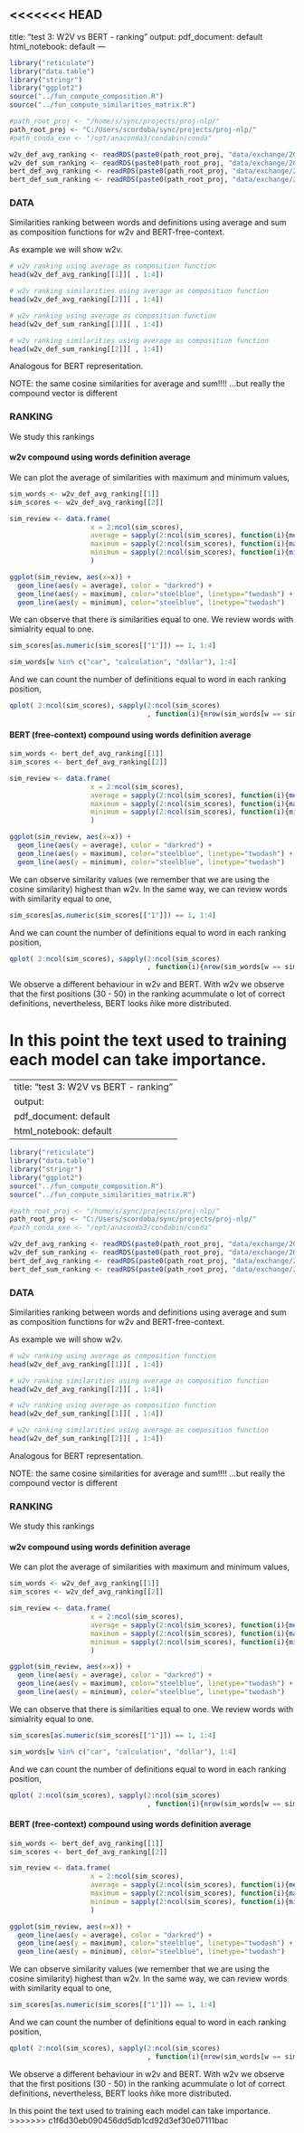<<<<<<< HEAD
---
title: "test 3: W2V vs BERT - ranking"
output:
  pdf_document: default
  html_notebook: default
---


```{r, echo = FALSE}
library("reticulate")
library("data.table")
library("stringr")
library("ggplot2")
source("../fun_compute_composition.R")
source("../fun_compute_similarities_matrix.R")

#path_root_proj <- "/home/s/sync/projects/proj-nlp/"
path_root_proj <- "C:/Users/scordoba/sync/projects/proj-nlp/"
#path_conda_exe <- "/opt/anaconda3/condabin/conda" 

w2v_def_avg_ranking <- readRDS(paste0(path_root_proj, "data/exchange/20200118-test3-wToDef/w2v_def_avg_ranking.rds"))
w2v_def_sum_ranking <- readRDS(paste0(path_root_proj, "data/exchange/20200118-test3-wToDef/w2v_def_sum_ranking.rds"))
bert_def_avg_ranking <- readRDS(paste0(path_root_proj, "data/exchange/20200118-test3-wToDef/bert_def_avg_ranking.rds"))
bert_def_sum_ranking <- readRDS(paste0(path_root_proj, "data/exchange/20200118-test3-wToDef/bert_def_sum_ranking.rds"))
```

### DATA

Similarities ranking between words and definitions using average and sum as composition functions for w2v and BERT-free-context.

As example we will show w2v.


```{r}
# w2v ranking using average as composition function
head(w2v_def_avg_ranking[[1]][ , 1:4])
```

```{r}
# w2v ranking similarities using average as composition function
head(w2v_def_avg_ranking[[2]][ , 1:4])
```

```{r}
# w2v ranking using average as composition function
head(w2v_def_sum_ranking[[1]][ , 1:4])
```

```{r}
# w2v ranking similarities using average as composition function
head(w2v_def_sum_ranking[[2]][ , 1:4])
```


Analogous for BERT representation.



NOTE: the same cosine similarities for average and sum!!!! ...but really the compound vector is different 



### RANKING

We study this rankings

#### w2v compound using words definition average

We can plot the average of similarities with maximum and minimum values,


```{r, echo = FALSE}
sim_words <- w2v_def_avg_ranking[[1]]
sim_scores <- w2v_def_avg_ranking[[2]]

sim_review <- data.frame(
                    x = 2:ncol(sim_scores),
                    average = sapply(2:ncol(sim_scores), function(i){mean(as.numeric(sim_scores[[i]]))}),
                    maximum = sapply(2:ncol(sim_scores), function(i){max(as.numeric(sim_scores[[i]]))}),
                    minimum = sapply(2:ncol(sim_scores), function(i){min(as.numeric(sim_scores[[i]]))})
                    )

ggplot(sim_review, aes(x=x)) + 
  geom_line(aes(y = average), color = "darkred") + 
  geom_line(aes(y = maximum), color="steelblue", linetype="twodash") + 
  geom_line(aes(y = minimum), color="steelblue", linetype="twodash") 
```

We can observe that there is similarities equal to one. We review words with simialrity equal to one.

```{r}
sim_scores[as.numeric(sim_scores[["1"]]) == 1, 1:4]
```

```{r}
sim_words[w %in% c("car", "calculation", "dollar"), 1:4]
```


And we can count the number of definitions equal to word in each ranking position,


```{r, echo = FALSE}
qplot( 2:ncol(sim_scores), sapply(2:ncol(sim_scores)
                                  , function(i){nrow(sim_words[w == sim_words[[i]]])}) , xlab = "position", ylab = "coincidences")
```



#### BERT (free-context) compound using words definition average


```{r, echo = FALSE}
sim_words <- bert_def_avg_ranking[[1]]
sim_scores <- bert_def_avg_ranking[[2]]

sim_review <- data.frame(
                    x = 2:ncol(sim_scores),
                    average = sapply(2:ncol(sim_scores), function(i){mean(as.numeric(sim_scores[[i]]))}),
                    maximum = sapply(2:ncol(sim_scores), function(i){max(as.numeric(sim_scores[[i]]))}),
                    minimum = sapply(2:ncol(sim_scores), function(i){min(as.numeric(sim_scores[[i]]))})
                    )

ggplot(sim_review, aes(x=x)) + 
  geom_line(aes(y = average), color = "darkred") + 
  geom_line(aes(y = maximum), color="steelblue", linetype="twodash") + 
  geom_line(aes(y = minimum), color="steelblue", linetype="twodash") 
```

We can observe similarity values (we remember that we are using the cosine similarity) highest than w2v. In the same way, we can review words with similarity equal to one,

```{r}
sim_scores[as.numeric(sim_scores[["1"]]) == 1, 1:4]
```

And we can count the number of definitions equal to word in each ranking position,


```{r, echo = FALSE}
qplot( 2:ncol(sim_scores), sapply(2:ncol(sim_scores)
                                  , function(i){nrow(sim_words[w == sim_words[[i]]])}) , xlab = "position", ylab = "coincidences")
```

We observe a different behaviour in w2v and BERT. With w2v we observe that the first positions (30 - 50) in the ranking acummulate o lot of correct definitions, nevertheless, BERT looks ñike more distributed. 

In this point the text used to training each model can take importance.
=======
---
title: "test 3: W2V vs BERT - ranking"
output:
  pdf_document: default
  html_notebook: default
---


```r
library("reticulate")
library("data.table")
library("stringr")
library("ggplot2")
source("../fun_compute_composition.R")
source("../fun_compute_similarities_matrix.R")

#path_root_proj <- "/home/s/sync/projects/proj-nlp/"
path_root_proj <- "C:/Users/scordoba/sync/projects/proj-nlp/"
#path_conda_exe <- "/opt/anaconda3/condabin/conda" 

w2v_def_avg_ranking <- readRDS(paste0(path_root_proj, "data/exchange/20200118-test3-wToDef/w2v_def_avg_ranking.rds"))
w2v_def_sum_ranking <- readRDS(paste0(path_root_proj, "data/exchange/20200118-test3-wToDef/w2v_def_sum_ranking.rds"))
bert_def_avg_ranking <- readRDS(paste0(path_root_proj, "data/exchange/20200118-test3-wToDef/bert_def_avg_ranking.rds"))
bert_def_sum_ranking <- readRDS(paste0(path_root_proj, "data/exchange/20200118-test3-wToDef/bert_def_sum_ranking.rds"))
```

### DATA

Similarities ranking between words and definitions using average and sum as composition functions for w2v and BERT-free-context.

As example we will show w2v.


```r
# w2v ranking using average as composition function
head(w2v_def_avg_ranking[[1]][ , 1:4])
```

```r
# w2v ranking similarities using average as composition function
head(w2v_def_avg_ranking[[2]][ , 1:4])
```

```r
# w2v ranking using average as composition function
head(w2v_def_sum_ranking[[1]][ , 1:4])
```

```r
# w2v ranking similarities using average as composition function
head(w2v_def_sum_ranking[[2]][ , 1:4])
```


Analogous for BERT representation.



NOTE: the same cosine similarities for average and sum!!!! ...but really the compound vector is different 



### RANKING

We study this rankings

#### w2v compound using words definition average

We can plot the average of similarities with maximum and minimum values,


```r
sim_words <- w2v_def_avg_ranking[[1]]
sim_scores <- w2v_def_avg_ranking[[2]]

sim_review <- data.frame(
                    x = 2:ncol(sim_scores),
                    average = sapply(2:ncol(sim_scores), function(i){mean(as.numeric(sim_scores[[i]]))}),
                    maximum = sapply(2:ncol(sim_scores), function(i){max(as.numeric(sim_scores[[i]]))}),
                    minimum = sapply(2:ncol(sim_scores), function(i){min(as.numeric(sim_scores[[i]]))})
                    )

ggplot(sim_review, aes(x=x)) + 
  geom_line(aes(y = average), color = "darkred") + 
  geom_line(aes(y = maximum), color="steelblue", linetype="twodash") + 
  geom_line(aes(y = minimum), color="steelblue", linetype="twodash") 
```

We can observe that there is similarities equal to one. We review words with simialrity equal to one.

```r
sim_scores[as.numeric(sim_scores[["1"]]) == 1, 1:4]
```

```r
sim_words[w %in% c("car", "calculation", "dollar"), 1:4]
```


And we can count the number of definitions equal to word in each ranking position,


```r
qplot( 2:ncol(sim_scores), sapply(2:ncol(sim_scores)
                                  , function(i){nrow(sim_words[w == sim_words[[i]]])}) , xlab = "position", ylab = "coincidences")
```



#### BERT (free-context) compound using words definition average


```r
sim_words <- bert_def_avg_ranking[[1]]
sim_scores <- bert_def_avg_ranking[[2]]

sim_review <- data.frame(
                    x = 2:ncol(sim_scores),
                    average = sapply(2:ncol(sim_scores), function(i){mean(as.numeric(sim_scores[[i]]))}),
                    maximum = sapply(2:ncol(sim_scores), function(i){max(as.numeric(sim_scores[[i]]))}),
                    minimum = sapply(2:ncol(sim_scores), function(i){min(as.numeric(sim_scores[[i]]))})
                    )

ggplot(sim_review, aes(x=x)) + 
  geom_line(aes(y = average), color = "darkred") + 
  geom_line(aes(y = maximum), color="steelblue", linetype="twodash") + 
  geom_line(aes(y = minimum), color="steelblue", linetype="twodash") 
```

We can observe similarity values (we remember that we are using the cosine similarity) highest than w2v. In the same way, we can review words with similarity equal to one,

```r
sim_scores[as.numeric(sim_scores[["1"]]) == 1, 1:4]
```

And we can count the number of definitions equal to word in each ranking position,


```r
qplot( 2:ncol(sim_scores), sapply(2:ncol(sim_scores)
                                  , function(i){nrow(sim_words[w == sim_words[[i]]])}) , xlab = "position", ylab = "coincidences")
```

We observe a different behaviour in w2v and BERT. With w2v we observe that the first positions (30 - 50) in the ranking acummulate o lot of correct definitions, nevertheless, BERT looks ñike more distributed. 

In this point the text used to training each model can take importance.
>>>>>>> c1f6d30eb090456dd5db1cd92d3ef30e07111bac
